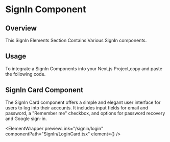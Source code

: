 
# SignIn Component

## Overview

This SignIn Elements Section Contains Various SignIn components.

## Usage

To integrate a SignIn Components into your Next.js Project,copy and paste the following code.

## SignIn Card Component

The SignIn Card component offers a simple and elegant user interface for users to log into their accounts. It includes input fields for email and password, a "Remember me" checkbox, and options for password recovery and Google sign-in.

<ElementWrapper
  previewLink="/signin/login"
  componentPath="SignIn/LoginCard.tsx"
  element={<LoginCard />}
/>
